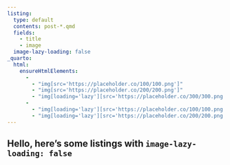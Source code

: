 ```yaml
---
listing:
  type: default
  contents: post-*.qmd
  fields:
    - title
    - image
  image-lazy-loading: false
_quarto:
  html:
    ensureHtmlElements:
      - 
        - "img[src='https://placeholder.co/100/100.png']"
        - "img[src='https://placeholder.co/200/200.png']"
        - "img[loading='lazy'][src='https://placeholder.co/300/300.png']"
      -
        - "img[loading='lazy'][src='https://placeholder.co/100/100.png']"
        - "img[loading='lazy'][src='https://placeholder.co/200/200.png']"
---
```


## Hello, here's some listings with `image-lazy-loading: false`